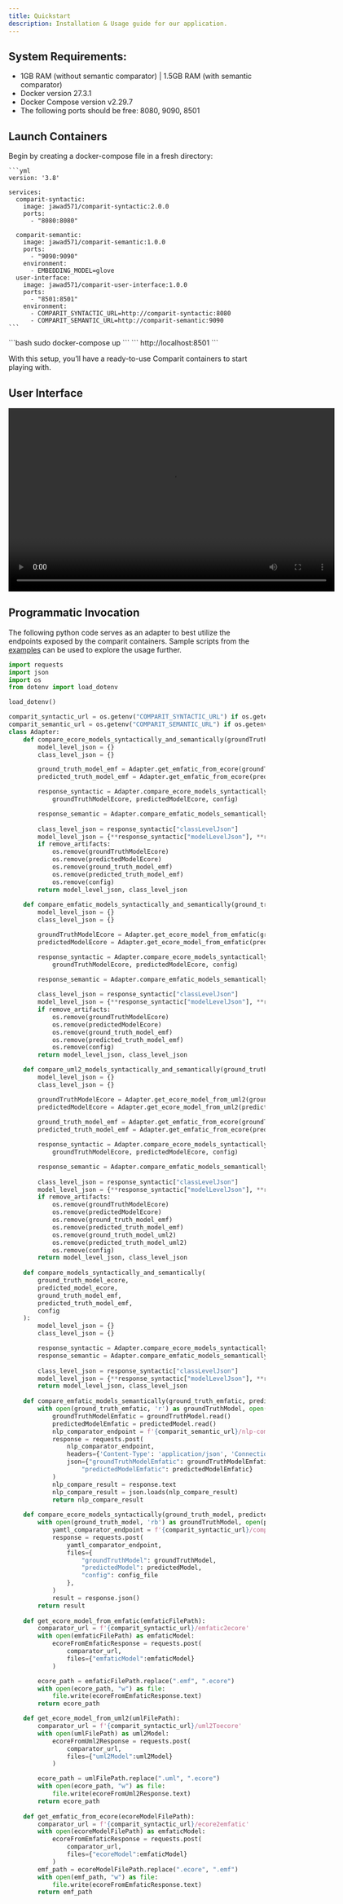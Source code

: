 ```yaml
---
title: Quickstart
description: Installation & Usage guide for our application.
---
```


## System Requirements:
- 1GB RAM (without semantic comparator) | 1.5GB RAM (with semantic comparator)
- Docker version 27.3.1
- Docker Compose version v2.29.7
- The following ports should be free: 8080, 9090, 8501

## Launch Containers
<Stepper>
  <StepperItem title="Step 1: Setup docker-compose file">
    Begin by creating a docker-compose file in a fresh directory:

    ```yml
    version: '3.8'

    services:
      comparit-syntactic:
        image: jawad571/comparit-syntactic:2.0.0
        ports:
          - "8080:8080"

      comparit-semantic:
        image: jawad571/comparit-semantic:1.0.0
        ports:
          - "9090:9090"
        environment:
          - EMBEDDING_MODEL=glove
      user-interface:
        image: jawad571/comparit-user-interface:1.0.0
        ports:
          - "8501:8501"
        environment:
          - COMPARIT_SYNTACTIC_URL=http://comparit-syntactic:8080
          - COMPARIT_SEMANTIC_URL=http://comparit-semantic:9090
    ```
  </StepperItem>

  <StepperItem title="Step 2: Start Containers">
    ```bash
    sudo docker-compose up
    ```
  </StepperItem>

  <StepperItem title="Step 3: Access The User Interface">
    ```
    http://localhost:8501
    ```
  </StepperItem>
</Stepper>

With this setup, you’ll have a ready-to-use Comparit containers to start playing with.

## User Interface
<video width="640" height="360" controls>
  <source src="/comparit_demo.mp4" type="video/mp4" />
  Your browser does not support the video tag.
</video>

## Programmatic Invocation

The following python code serves as an adapter to best utilize the endpoints exposed by the comparit containers. Sample scripts from the [examples](https://github.com/com-parit/model-comparator/tree/main/examples) can be used to explore the usage further.

```python
import requests
import json
import os
from dotenv import load_dotenv

load_dotenv()

comparit_syntactic_url = os.getenv("COMPARIT_SYNTACTIC_URL") if os.getenv("COMPARIT_SYNTACTIC_URL") else "http://localhost:8080"
comparit_semantic_url = os.getenv("COMPARIT_SEMANTIC_URL") if os.getenv("COMPARIT_SEMANTIC_URL") else "http://localhost:9090"
class Adapter:
    def compare_ecore_models_syntactically_and_semantically(groundTruthModelEcore, predictedModelEcore, config, remove_artifacts = True):
        model_level_json = {}
        class_level_json = {}

        ground_truth_model_emf = Adapter.get_emfatic_from_ecore(groundTruthModelEcore)
        predicted_truth_model_emf = Adapter.get_emfatic_from_ecore(predictedModelEcore)

        response_syntactic = Adapter.compare_ecore_models_syntactically(
            groundTruthModelEcore, predictedModelEcore, config)

        response_semantic = Adapter.compare_emfatic_models_semantically(ground_truth_model_emf, predicted_truth_model_emf)
        
        class_level_json = response_syntactic["classLevelJson"]
        model_level_json = {**response_syntactic["modelLevelJson"], **response_semantic, **response_syntactic["time"]}
        if remove_artifacts:
            os.remove(groundTruthModelEcore)
            os.remove(predictedModelEcore)
            os.remove(ground_truth_model_emf)
            os.remove(predicted_truth_model_emf)
            os.remove(config)
        return model_level_json, class_level_json
            
    def compare_emfatic_models_syntactically_and_semantically(ground_truth_model_emf, predicted_truth_model_emf, config, remove_artifacts = True):
        model_level_json = {}
        class_level_json = {}

        groundTruthModelEcore = Adapter.get_ecore_model_from_emfatic(ground_truth_model_emf)
        predictedModelEcore = Adapter.get_ecore_model_from_emfatic(predicted_truth_model_emf)

        response_syntactic = Adapter.compare_ecore_models_syntactically(
            groundTruthModelEcore, predictedModelEcore, config)

        response_semantic = Adapter.compare_emfatic_models_semantically(ground_truth_model_emf, predicted_truth_model_emf)
        
        class_level_json = response_syntactic["classLevelJson"]
        model_level_json = {**response_syntactic["modelLevelJson"], **response_semantic, **response_syntactic["time"]}
        if remove_artifacts:
            os.remove(groundTruthModelEcore)
            os.remove(predictedModelEcore)
            os.remove(ground_truth_model_emf)
            os.remove(predicted_truth_model_emf)
            os.remove(config)
        return model_level_json, class_level_json

    def compare_uml2_models_syntactically_and_semantically(ground_truth_model_uml2, predicted_truth_model_uml2, config, remove_artifacts = True):
        model_level_json = {}
        class_level_json = {}

        groundTruthModelEcore = Adapter.get_ecore_model_from_uml2(ground_truth_model_uml2)
        predictedModelEcore = Adapter.get_ecore_model_from_uml2(predicted_truth_model_uml2)
        
        ground_truth_model_emf = Adapter.get_emfatic_from_ecore(groundTruthModelEcore)
        predicted_truth_model_emf = Adapter.get_emfatic_from_ecore(predictedModelEcore)

        response_syntactic = Adapter.compare_ecore_models_syntactically(
            groundTruthModelEcore, predictedModelEcore, config)

        response_semantic = Adapter.compare_emfatic_models_semantically(ground_truth_model_emf, predicted_truth_model_emf)
        
        class_level_json = response_syntactic["classLevelJson"]
        model_level_json = {**response_syntactic["modelLevelJson"], **response_semantic, **response_syntactic["time"]}
        if remove_artifacts:
            os.remove(groundTruthModelEcore)
            os.remove(predictedModelEcore)
            os.remove(ground_truth_model_emf)
            os.remove(predicted_truth_model_emf)
            os.remove(ground_truth_model_uml2)
            os.remove(predicted_truth_model_uml2)
            os.remove(config)
        return model_level_json, class_level_json
    
    def compare_models_syntactically_and_semantically(
        ground_truth_model_ecore,
        predicted_model_ecore,
        ground_truth_model_emf, 
        predicted_truth_model_emf, 
        config
    ):
        model_level_json = {}
        class_level_json = {}

        response_syntactic = Adapter.compare_ecore_models_syntactically(ground_truth_model_ecore, predicted_model_ecore, config)
        response_semantic = Adapter.compare_emfatic_models_semantically(ground_truth_model_emf, predicted_truth_model_emf)
        
        class_level_json = response_syntactic["classLevelJson"]
        model_level_json = {**response_syntactic["modelLevelJson"], **response_semantic, **response_syntactic["time"]}
        return model_level_json, class_level_json
    
    def compare_emfatic_models_semantically(ground_truth_emfatic, predicted_emfatic):
        with open(ground_truth_emfatic, 'r') as groundTruthModel, open(predicted_emfatic, 'r') as predictedModel:
            groundTruthModelEmfatic = groundTruthModel.read()
            predictedModelEmfatic = predictedModel.read()
            nlp_comparator_endpoint = f'{comparit_semantic_url}/nlp-compare'
            response = requests.post(
                nlp_comparator_endpoint,
                headers={'Content-Type': 'application/json', 'Connection': 'keep-alive'},
                json={"groundTruthModelEmfatic": groundTruthModelEmfatic,
                    "predictedModelEmfatic": predictedModelEmfatic}
            )
            nlp_compare_result = response.text
            nlp_compare_result = json.loads(nlp_compare_result)
            return nlp_compare_result
    
    def compare_ecore_models_syntactically(ground_truth_model, predicted_model, config):
        with open(ground_truth_model, 'rb') as groundTruthModel, open(predicted_model, 'rb') as predictedModel, open(config, 'rb') as config_file:
            yamtl_comparator_endpoint = f'{comparit_syntactic_url}/compare'
            response = requests.post(
                yamtl_comparator_endpoint,
                files={
                    "groundTruthModel": groundTruthModel,
                    "predictedModel": predictedModel,
                    "config": config_file
                },
            )
            result = response.json()
        return result
    
    def get_ecore_model_from_emfatic(emfaticFilePath):
        comparator_url = f'{comparit_syntactic_url}/emfatic2ecore'
        with open(emfaticFilePath) as emfaticModel:
            ecoreFromEmfaticResponse = requests.post(
                comparator_url,
                files={"emfaticModel":emfaticModel}
            )

        ecore_path = emfaticFilePath.replace(".emf", ".ecore")
        with open(ecore_path, "w") as file:
            file.write(ecoreFromEmfaticResponse.text)  
        return ecore_path

    def get_ecore_model_from_uml2(umlFilePath):
        comparator_url = f'{comparit_syntactic_url}/uml2Toecore'
        with open(umlFilePath) as uml2Model:
            ecoreFromUml2Response = requests.post(
                comparator_url,
                files={"uml2Model":uml2Model}
            )

        ecore_path = umlFilePath.replace(".uml", ".ecore")
        with open(ecore_path, "w") as file:
            file.write(ecoreFromUml2Response.text)  
        return ecore_path
            
    def get_emfatic_from_ecore(ecoreModelFilePath):
        comparator_url = f'{comparit_syntactic_url}/ecore2emfatic'
        with open(ecoreModelFilePath) as emfaticModel:
            ecoreFromEmfaticResponse = requests.post(
                comparator_url,
                files={"ecoreModel":emfaticModel}
            )
        emf_path = ecoreModelFilePath.replace(".ecore", ".emf")
        with open(emf_path, "w") as file:
            file.write(ecoreFromEmfaticResponse.text)
        return emf_path
```